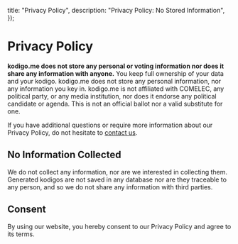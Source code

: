   title: "Privacy Policy",
  description: "Privacy Policy: No Stored Information",
});

# Privacy Policy

**kodigo.me does not store any personal or voting information nor does it share any information with anyone.** You keep full ownership of your data and your kodigo. kodigo.me does not store any personal information, nor any information you key in. kodigo.me is not affiliated with COMELEC, any political party, or any media institution, nor does it endorse any political candidate or agenda. This is not an official ballot nor a valid substitute for one.

If you have additional questions or require more information about our Privacy Policy, do not hesitate to [contact us](mailto:hello@charlesjosh.com).

## No Information Collected

We do not collect any information, nor are we interested in collecting them. Generated kodigos are not saved in any database nor are they traceable to any person, and so we do not share any information with third parties.

## Consent

By using our website, you hereby consent to our Privacy Policy and agree to its terms.
